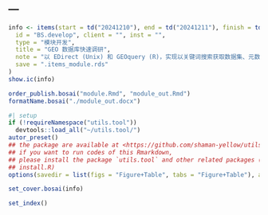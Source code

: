 ---
---

```r
info <- items(start = td("20241210"), end = td("20241211"), finish = td("20241211"),
  id = "BS.develop", client = "", inst = "",
  type = "模块开发",
  title = "GEO 数据库快速调研",
  note = "以 EDirect (Unix) 和 GEOquery (R)，实现以关键词搜索获取数据集、元数据，取得样本分组信息，检测是否有充足临床数据 (例如生存时间等)。",
  save = ".items_module.rds"
)
show.ic(info)

order_publish.bosai("module.Rmd", "module_out.Rmd")
formatName.bosai("./module_out.docx")
```

```r
#| setup
if (!requireNamespace("utils.tool"))
  devtools::load_all("~/utils.tool/")
autor_preset()
## the package are available at <https://github.com/shaman-yellow/utils.tool>
## if you want to run codes of this Rmarkdown,
## please install the package `utils.tool` and other related packages (run
## install.R)
options(savedir = list(figs = "Figure+Table", tabs = "Figure+Table"), autor_asis = F)
```

```r
set_cover.bosai(info)
```

```r
set_index()
```


